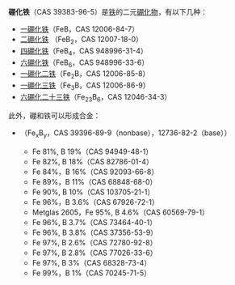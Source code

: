 '''硼化铁'''（CAS 39383-96-5）是[[铁|铁]]的二元[[硼化物|硼化物]]，有以下几种：

* [[一硼化铁|一硼化铁]]（FeB，CAS 12006-84-7）
* [[二硼化铁|二硼化铁]] （FeB<sub>2</sub>，CAS 12007-18-0）
* [[四硼化铁|四硼化铁]]（FeB<sub>4</sub>，CAS 948996-31-4）
* [[六硼化铁|六硼化铁]]（FeB<sub>6</sub>，CAS 948996-33-6）
* [[一硼化二铁|一硼化二铁]]（Fe<sub>2</sub>B，CAS 12006-85-8）
* [[一硼化三铁|一硼化三铁]]（Fe<sub>3</sub>B，CAS 12006-86-9）
* [[六硼化二十三铁|六硼化二十三铁]]（Fe<sub>23</sub>B<sub>6</sub>，CAS 12046-34-3）

此外，硼和铁可以形成合金：
* {{le|硼铁合金|Ferroboron}}（Fe<sub>x</sub>B<sub>y</sub>，CAS 39396-89-9（nonbase），12736-82-2（base））
** Fe 81%, B 19%（CAS 94949-48-1）
** Fe 82%, B 18%（CAS 82786-01-4）
** Fe 84%，B 16%（CAS 92093-66-8）
** Fe 89%，B 11%（CAS 68848-68-0）
** Fe 90%, B 10%（CAS 103705-21-1）
** Fe 96%，B 3.6%（CAS 67926-72-1）
** Metglas 2605，Fe 95%, B 4.6%（CAS 60569-79-1）
** Fe 96%, B 3.7%（CAS 73464-40-1）
** Fe 96%, B 3.8%（CAS 37356-53-9）
** Fe 97%, B 2.6%（CAS 72780-92-8）
** Fe 97%, B 2.8%（CAS 77026-33-6）
** Fe 97%, B 3%（CAS 68328-73-4）
** Fe 99%，B 1%（CAS 70245-71-5）

{{化学消歧义}}